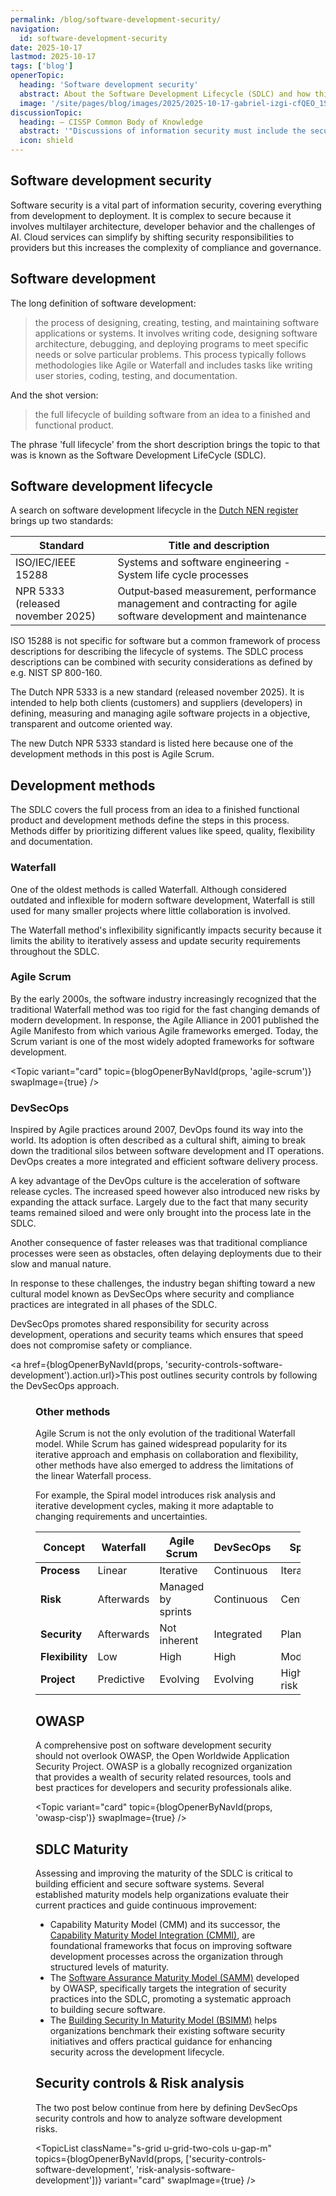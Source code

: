 ```yaml
---
permalink: /blog/software-development-security/
navigation:
  id: software-development-security
date: 2025-10-17
lastmod: 2025-10-17
tags: ['blog']
openerTopic:
  heading: 'Software development security'
  abstract: About the Software Development Lifecycle (SDLC) and how this relates to security controls and assessing software risks
  image: '/site/pages/blog/images/2025/2025-10-17-gabriel-izgi-cfQEO_1S0Rs-unsplash.jpg'
discussionTopic:
  heading: – CISSP Common Body of Knowledge
  abstract: '"Discussions of information security must include the security of the software powering those information systems"'
  icon: shield
---
```



## Software development security

Software security is a vital part of information security, covering everything
from development to deployment. It is complex to secure because it involves
multilayer architecture, developer behavior and the challenges of AI. Cloud
services can simplify by shifting security responsibilities to providers but
this increases the complexity of compliance and governance.

<Topic variant="quote" topic={props.discussionTopic} />

## Software development

The long definition of software development:

> the process of designing, creating, testing, and maintaining software
> applications or systems. It involves writing code, designing software
> architecture, debugging, and deploying programs to meet specific needs or
> solve particular problems. This process typically follows methodologies like
> Agile or Waterfall and includes tasks like writing user stories, coding,
> testing, and documentation.

And the shot version:

> the full lifecycle of building software from an idea to a finished and
> functional product.

The phrase 'full lifecycle' from the short description brings the topic to that
was is known as the Software Development LifeCycle (SDLC).

## Software development lifecycle

A search on software development lifecycle in the [Dutch NEN
register](https://www.nen.nl/en/) brings up two standards:

| Standard                          | Title and description                                                                                           |
| --------------------------------- | --------------------------------------------------------------------------------------------------------------- |
| ISO/IEC/IEEE 15288                | Systems and software engineering - System life cycle processes                                                  |
| NPR 5333 (released november 2025) | Output‑based measurement, performance management and contracting for agile software development and maintenance |

ISO 15288 is not specific for software but a common framework of process
descriptions for describing the lifecycle of systems. The SDLC process
descriptions can be combined with security considerations as defined by e.g.
NIST SP 800-160.

The Dutch NPR 5333 is a new standard (released november 2025). It is intended to
help both clients (customers) and suppliers (developers) in defining, measuring
and managing agile software projects in a objective, transparent and outcome
oriented way.

The new Dutch NPR 5333 standard is listed here because one of the development
methods in this post is Agile Scrum.

## Development methods

The SDLC covers the full process from an idea to a finished functional product
and development methods define the steps in this process. Methods differ by
prioritizing different values like speed, quality, flexibility and
documentation.

### Waterfall

One of the oldest methods is called Waterfall. Although considered outdated and
inflexible for modern software development, Waterfall is still used for many
smaller projects where little collaboration is involved.

The Waterfall method's inflexibility significantly impacts security because it
limits the ability to iteratively assess and update security requirements
throughout the SDLC.

### Agile Scrum

By the early 2000s, the software industry increasingly recognized that the
traditional Waterfall method was too rigid for the fast changing demands of
modern development. In response, the Agile Alliance in 2001 published the Agile
Manifesto from which various Agile frameworks emerged. Today, the Scrum variant
is one of the most widely adopted frameworks for software development.

<Topic variant="card" topic={blogOpenerByNavId(props, 'agile-scrum')} swapImage={true} />

### DevSecOps

Inspired by Agile practices around 2007, DevOps found its way into the world.
Its adoption is often described as a cultural shift, aiming to break down the
traditional silos between software development and IT operations. DevOps creates
a more integrated and efficient software delivery process.

A key advantage of the DevOps culture is the acceleration of software release
cycles. The increased speed however also introduced new risks by expanding the
attack surface. Largely due to the fact that many security teams remained siloed
and were only brought into the process late in the SDLC.

Another consequence of faster releases was that traditional compliance processes
were seen as obstacles, often delaying deployments due to their slow and manual
nature.

In response to these challenges, the industry began shifting toward a new
cultural model known as DevSecOps where security and compliance practices are
integrated in all phases of the SDLC.

DevSecOps promotes shared responsibility for security across development,
operations and security teams which ensures that speed does not compromise
safety or compliance.

<a href={blogOpenerByNavId(props,
'security-controls-software-development').action.url}>This post outlines
security controls</a> by following the DevSecOps approach.

<Figure
  src="/site/pages/blog/images-security/devsecops.png"
  width="50rem"
  figureNumber={1}
  caption="The DevSecOps approach with security integrated in every step"
/>

### Other methods

Agile Scrum is not the only evolution of the traditional Waterfall model. While
Scrum has gained widespread popularity for its iterative approach and emphasis
on collaboration and flexibility, other methods have also emerged to address the
limitations of the linear Waterfall process.

For example, the Spiral model introduces risk analysis and iterative development
cycles, making it more adaptable to changing requirements and uncertainties.

| Concept         | Waterfall  | Agile Scrum        | DevSecOps  | Spiral    |
| --------------- | ---------- | ------------------ | ---------- | --------- |
| **Process**     | Linear     | Iterative          | Continuous | Iterative |
| **Risk**        | Afterwards | Managed by sprints | Continuous | Central   |
| **Security**    | Afterwards | Not inherent       | Integrated | Planned   |
| **Flexibility** | Low        | High               | High       | Moderate  |
| **Project**     | Predictive | Evolving           | Evolving   | High-risk |

## OWASP

A comprehensive post on software development security should not overlook OWASP,
the Open Worldwide Application Security Project. OWASP is a globally recognized
organization that provides a wealth of security related resources, tools and
best practices for developers and security professionals alike.

<Topic variant="card" topic={blogOpenerByNavId(props, 'owasp-cisp')} swapImage={true} />


## SDLC Maturity

Assessing and improving the maturity of the SDLC is critical to building
efficient and secure software systems. Several established maturity models help
organizations evaluate their current practices and guide continuous improvement:

- Capability Maturity Model (CMM) and its successor, the [Capability Maturity
  Model Integration (CMMI)](https://cmmiinstitute.com/cmmi), are foundational
  frameworks that focus on improving software development processes across the
  organization through structured levels of maturity.
- The [Software Assurance Maturity Model (SAMM)](https://owaspsamm.org)
  developed by OWASP, specifically targets the integration of security practices
  into the SDLC, promoting a systematic approach to building secure software.
- The [Building Security In Maturity Model (BSIMM)](http://bsimm.com) helps
  organizations benchmark their existing software security initiatives and
  offers practical guidance for enhancing security across the development
  lifecycle.

## Security controls & Risk analysis

The two post below continue from here by defining DevSecOps security controls and
how to analyze software development risks.

<TopicList
  className="s-grid u-grid-two-cols u-gap-m"
  topics={blogOpenerByNavId(props, ['security-controls-software-development', 'risk-analysis-software-development'])}
  variant="card"
  swapImage={true}
/>
